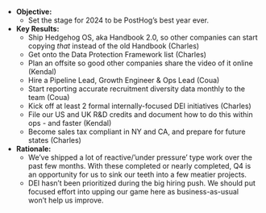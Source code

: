 * **Objective:**
    * Set the stage for 2024 to be PostHog’s best year ever.
* **Key Results:**
    * Ship Hedgehog OS, aka Handbook 2.0, so other companies can start copying _that_ instead of the old Handbook (Charles)
    * Get onto the Data Protection Framework list (Charles)
    * Plan an offsite so good other companies share the video of it online (Kendal)
    * Hire a Pipeline Lead, Growth Engineer & Ops Lead (Coua)
    * Start reporting accurate recruitment diversity data monthly to the team (Coua)
    * Kick off at least 2 formal internally-focused DEI initiatives (Charles)
    * File our US and UK R&D credits and document how to do this within ops - and faster (Kendal)
    * Become sales tax compliant in NY and CA, and prepare for future states (Charles)
* **Rationale:**
    * We’ve shipped a lot of reactive/’under pressure’ type work over the past few months. With these completed or nearly completed, Q4 is an opportunity for us to sink our teeth into a few meatier projects. 
    * DEI hasn’t been prioritized during the big hiring push. We should put focused effort into upping our game here as business-as-usual won’t help us improve.
